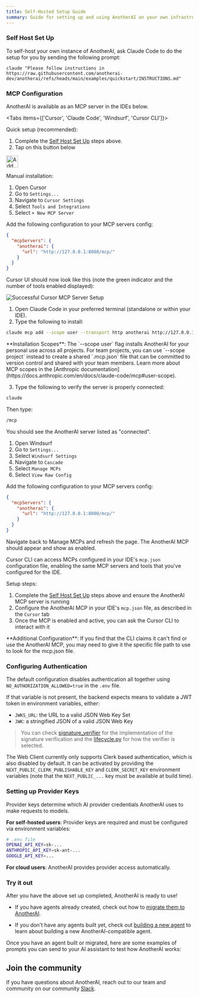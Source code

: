 ```yaml
---
title: Self-Hosted Setup Guide
summary: Guide for setting up and using AnotherAI on your own infrastructure
---
```



### Self Host Set Up

To self-host your own instance of AnotherAI, ask Claude Code to do the setup for you by sending the following prompt:

```
claude "Please follow instructions in https://raw.githubusercontent.com/anotherai-dev/anotherai/refs/heads/main/examples/quickstart/INSTRUCTIONS.md"
```

### MCP Configuration

AnotherAI is available as an MCP server in the IDEs below.

<Tabs items={['Cursor', 'Claude Code', 'Windsurf', 'Cursor CLI']}>

<Tab value="Cursor">

Quick setup (recommended):
1. Complete the [Self Host Set Up](#self-host-set-up) steps above.
2. Tap on this button below

<a href="cursor://anysphere.cursor-deeplink/mcp/install?name=anotherai&config=eyJ1cmwiOiJodHRwOi8vMTI3LjAuMC4xOjgwMDAvbWNwLyJ9"><img src="https://cursor.com/deeplink/mcp-install-dark.svg" alt="Add anotherai MCP server to Cursor" height="32" /></a>

Manual installation:

1. Open Cursor
2. Go to `Settings...`
3. Navigate to `Cursor Settings`
4. Select `Tools and Integrations`
5. Select `+ New MCP Server`

Add the following configuration to your MCP servers config:

```json
{
  "mcpServers": {
    "anotherai": {
      "url": "http://127.0.0.1:8000/mcp/"
    }
  }
}
```

Cursor UI should now look like this (note the green indicator and the number of tools enabled displayed):

![Successful Cursor MCP Server Setup](/images/mcp/cursor-setup-ok.png)

</Tab>

<Tab value="Claude Code">

  1. Open Claude Code in your preferred terminal (standalone or within your IDE).
  2. Type the following to install:

  ```bash
  claude mcp add --scope user --transport http anotherai http://127.0.0.1:8000/mcp/
  ```

  <Callout type="info">
  **Installation Scopes**: The `--scope user` flag installs AnotherAI for your personal use across all projects. For team projects, you can use `--scope project` instead to create a shared `.mcp.json` file that can be committed to version control and shared with your team members. Learn more about MCP scopes in the [Anthropic documentation](https://docs.anthropic.com/en/docs/claude-code/mcp#user-scope).
  </Callout>

  3. Type the following to verify the server is properly connected:

  ```bash
claude
```

Then type:
```bash
/mcp 
```

You should see the AnotherAI server listed as "connected".

</Tab>

<Tab value="Windsurf">

1. Open Windsurf
2. Go to `Settings...`
3. Select `Windsurf Settings`
4. Navigate to `Cascade`
5. Select `Manage MCPs`
6. Select `View Raw Config`

Add the following configuration to your MCP servers config:

```json
{
  "mcpServers": {
    "anotherai": {
      "url": "http://127.0.0.1:8000/mcp/"
    }
  }
}
```

Navigate back to Manage MCPs and refresh the page. The AnotherAI MCP should appear and show as enabled.
</Tab>

<Tab value="Cursor CLI">

Cursor CLI can access MCPs configured in your IDE's  `mcp.json` configuration file, enabling the same MCP servers and tools that you've configured for the IDE.

Setup steps:

1. Complete the [Self Host Set Up](#self-host-set-up) steps above and ensure the AnotherAI MCP server is running
2. Configure the AnotherAI MCP in your IDE's `mcp.json` file, as described in the `Cursor` tab
3. Once the MCP is enabled and active, you can ask the Cursor CLI to interact with it

<Callout type="info">
**Additional Configuration**: If you find that the CLI claims it can't find or use the AnotherAI MCP, you may need to give it the specific file path to use to look for the mcp.json file.
</Callout>

</Tab>

</Tabs>

### Configuring Authentication

The default configuration disables authentication all together using `NO_AUTHORIZATION_ALLOWED=true` in the `.env` file.

If that variable is not present, the backend expects means to validate a JWT token in environment variables, either:
- `JWKS_URL`: the URL to a valid JSON Web Key Set
- `JWK`: a stringified JSON of a valid JSON Web Key

> You can check [signature_verifier](/backend//core/utils/signature_verifier.py) for the implementation of the signature verification and the [lifecycle.py](/backend/protocol/_common/lifecycle.py) for how the verifier is selected.

The Web Client currently only supports Clerk based authentication, which is also disabled by default. It can be activated by providing the `NEXT_PUBLIC_CLERK_PUBLISHABLE_KEY` and `CLERK_SECRET_KEY` environment variables (note that the `NEXT_PUBLIC_...` key must be available at build time).

### Setting up Provider Keys

Provider keys determine which AI provider credentials AnotherAI uses to make requests to models.

**For self-hosted users**: Provider keys are required and must be configured via environment variables:

```bash
# .env file
OPENAI_API_KEY=sk-...
ANTHROPIC_API_KEY=sk-ant-...
GOOGLE_API_KEY=...
```

**For cloud users**: AnotherAI provides provider access automatically.

### Try it out

After you have the above set up completed, AnotherAI is ready to use!

- If you have agents already created, check out how to [migrate them to AnotherAI](/use-cases/fundamentals/migrating).

- If you don't have any agents built yet, check out [building a new agent](/use-cases/fundamentals/building) to learn about building a new AnotherAI-compatible agent.

Once you have an agent built or migrated, here are some examples of prompts you can send to your AI assistant to test how AnotherAI works:

## Join the community

If you have questions about AnotherAI, reach out to our team and community on our community [Slack](https://join.slack.com/t/anotherai-dev/shared_invite/zt-3av2prezr-Lz10~8o~rSRQE72m_PyIJA).
